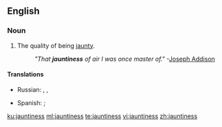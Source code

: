 ==English==

===Noun===
{{en-noun|-}}

# The quality of being [[jaunty]].
#: ''"That '''jauntiness''' of air I was once master of."''  -[[w:Joseph Addison|Joseph Addison]]

====Translations====
{{trans-top|quality of being jaunty}}
* Russian: {{t+|ru|изящество|n|tr=izjáščestvo|sc=Cyrl}}, {{t+|ru|грациозность|f|tr=gracióznostʼ|sc=Cyrl}}, {{t+|ru|элегантность|f|tr=elegántnostʼ|sc=Cyrl}}
{{trans-mid}}
* Spanish: {{t+|es|animación|f}}; {{t+|es|vivacidad|f}}
{{trans-bottom}}

[[ku:jauntiness]]
[[ml:jauntiness]]
[[te:jauntiness]]
[[vi:jauntiness]]
[[zh:jauntiness]]